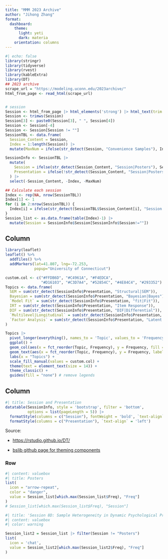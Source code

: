 ```yaml
---
title: "MMM 2023 Archive"
author: "Jihong Zhang"
format: 
  dashboard:
    theme: 
      light: yeti
      dark: materia
    orientation: columns
---
```


```r
#| echo: false
library(stringr)
library(tidyverse)
library(rvest)
library(kableExtra)
library(DT)
## 2023 archive
scrape_url = "https://modeling.uconn.edu/2023archive/"
html_from_page <- read_html(scrape_url)


# session
Session <- html_from_page |> html_elements('strong') |> html_text(trim = TRUE)
Session <- trimws(Session)
Session[3] <- paste0(Session[3], " ", Session[4])
Session <- Session[-4]
Session <- Session[Session != ""]
SessionTBL <- data.frame(
  Session_Content = Session,
  Index = 1:length(Session)) |> 
  mutate(MaxNum = ifelse(str_detect(Session, "Convenience Samples"), Index, 0))

SessionInfo <- SessionTBL |> 
  mutate(
    Session = ifelse(str_detect(Session_Content, "Session|Posters"), Session_Content, ""),
    Presentation = ifelse(!str_detect(Session_Content, "Session|Posters"), Session_Content, ""),
  ) |> 
  select(-Session_Content, -Index, -MaxNum)

## Calculate each session
Index <- rep(NA, nrow(SessionTBL))
Index[1] <- 1
for (i in 2:nrow(SessionTBL)) {
  Index[i] = ifelse(str_detect(SessionTBL$Session_Content[i], "Session|Posters"), Index[i-1]+1, Index[i-1])
}
Session_list <- as.data.frame(table(Index)-1) |> 
  mutate(Session = SessionInfo$Session[SessionInfo$Session!=""]) 

```

## Column {width="30%"}

```r
library(leaflet)
leaflet() %>%
  addTiles() %>% 
  addMarkers(lat=41.807, lng=-72.253,
             popup="University of Connecticut")
```

```r
custom.col <- c("#FFDB6D", "#C4961A", "#F4EDCA", 
                "#D16103", "#C3D7A4", "#52854C", "#4E84C4", "#293352")
Topics <- data.frame(
  SEM = sum(str_detect(SessionInfo$Presentation, "Structural|SEM")),
  Bayesian = sum(str_detect(SessionInfo$Presentation, "Bayesian|Bayes")),
  `Model Fit` = sum(str_detect(SessionInfo$Presentation, "fit|Fit")),
  IRT = sum(str_detect(SessionInfo$Presentation, "Item Response")),
  DIF = sum(str_detect(SessionInfo$Presentation, "DIF|Differential")),
  `Multilevel|Longitudinal` = sum(str_detect(SessionInfo$Presentation, "Multilevel|Latent Growth|Longitudinal")),
  `Factor Analysis` = sum(str_detect(SessionInfo$Presentation, "Latent Variable|Bifactor"))
)

Topics |> 
  pivot_longer(everything(), names_to = 'Topic', values_to = 'Frequency') |> 
  ggplot() +
  geom_col(aes(x = fct_reorder(Topic, Frequency), y = Frequency, fill = fct_reorder(Topic, Frequency))) +
  geom_text(aes(x = fct_reorder(Topic, Frequency), y = Frequency, label = paste0(Frequency, " / ", sum(str_length(SessionInfo$Presentation) > 0)) ), nudge_y = 0.3) +
  labs(x = "Topics") +
  scale_fill_manual(values = custom.col) +
  theme(text = element_text(size = 14)) +
  theme_classic() +
  guides(fill = "none") # remove legends
```

## Column {width="70%"}

```r
#| title: Session and Presentation
datatable(SessionInfo, style = 'bootstrap', filter = 'bottom',
          options = list(pageLength = 5)) |> 
  formatStyle(columns = c("Session"), fontWeight = 'bold', `text-align` = 'left') |> 
  formatStyle(columns = c("Presentation"), `text-align` = 'left') 
```

Source:

-   <https://rstudio.github.io/DT/>

-   [bslib github page for theming components ](https://rstudio.github.io/bslib/articles/bs5-variables/index.html)

### Row

```r
#| content: valuebox
#| title: Posters
list(
  icon = "arrow-repeat",
  color = "danger",
  value = Session_list[which.max(Session_list$Freq), "Freq"]
)
# Session_list[which.max(Session_list$Freq), "Session"]
```

```r
#| title: 'Session 8D: Sample Heterogeneity in Dynamic Psychological Processes'
#| content: valuebox
#| color: warning

Session_list2 = Session_list |> filter(Session != "Posters")
list(
  icon = 'chat',
  value = Session_list2[which.max(Session_list2$Freq), "Freq"]
)
```
